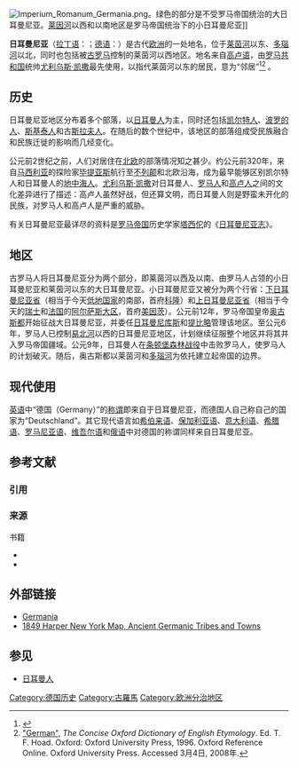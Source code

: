 {{otheruses|subject=古代[[日耳曼人|日耳曼人]]的居住地區|other=[[希特勒|希特勒]]與[[阿爾伯特·斯佩爾|斯佩爾]]企劃假設德國勝利在[[二戰|二戰]]後建立的新首都日耳曼尼亞|世界之都日耳曼尼亚}}

[[File:Imperium_Romanum_Germania.png|thumb]]。绿色的部分是不受罗马帝国统治的大日耳曼尼亚。[[莱因河|莱因河]]以西和以南地区是罗马帝国统治下的小日耳曼尼亚]]

'''日耳曼尼亚'''（[[拉丁语|拉丁语]]：{{lang|la|Germania}}；[[德语|德语]]：{{lang|de|Germania}}）是古代[[欧洲|欧洲]]的一处地名，位于[[莱茵河|莱茵河]]以东、[[多瑙河|多瑙河]]以北，同时也包括被[[古罗马|古罗马]]控制的莱茵河以西地区。地名来自[[高卢语|高卢语]]，由[[罗马共和国|罗马共和国]]统帅[[尤利乌斯·凯撒|尤利乌斯·凯撒]]最先使用，以指代莱茵河以东的居民，意为“邻居”<ref>{{cite book |last=Schulze |first=Hagen |title=Germany: A New History |url=https://archive.org/details/germany00hage |origyear=1998 |publisher=Harvard University Press |location=Cambridge, MA | pages=[https://archive.org/details/germany00hage/page/4 4] }}</ref><ref>[http://www.oxfordreference.com/views/ENTRY.html?subview=Main&entry=t27.e6407 "German"], ''The Concise Oxford Dictionary of English Etymology''. Ed. T. F. Hoad. Oxford: Oxford University Press, 1996. Oxford Reference Online. Oxford University Press. Accessed 3月4日, 2008年.</ref> 。

== 历史 ==
日耳曼尼亚地区分布着多个部落，以[[日耳曼人|日耳曼人]]为主，同时还包括[[凯尔特人|凯尔特人]]、[[波罗的人|波罗的人]]、[[斯基泰人|斯基泰人]]和古[[斯拉夫人|斯拉夫人]]。在随后的数个世纪中，该地区的部落组成受民族融合和民族迁徙的影响而几经变化。

公元前2世纪之前，人们对居住在[[北欧|北欧]]的部落情况知之甚少。约公元前320年，来自[[马西利亚|马西利亚]]的探险家[[毕提亚斯|毕提亚斯]]航行至[[不列颠|不列颠]]和北欧沿海，成为最早能够区别凯尔特人和日耳曼人的[[地中海|地中海人]]。[[尤利乌斯·凯撒|尤利乌斯·凯撒]]对日耳曼人、[[罗马人|罗马人]]和[[高卢人|高卢人]]之间的文化差异进行了描述：高卢人虽然好战，但还算文明，而日耳曼人则是野蛮未开化的民族，对罗马人和高卢人是严重的威胁。

有关日耳曼尼亚最详尽的资料是[[罗马帝国|罗马帝国]]历史学家[[塔西佗|塔西佗]]的《[[日耳曼尼亚志|日耳曼尼亚志]]》。

== 地区 ==
古罗马人将日耳曼尼亚分为两个部分，即莱茵河以西及以南、由罗马人占领的小日耳曼尼亚和莱茵河以东的大日耳曼尼亚。小日耳曼尼亚又被分为两个行省：[[下日耳曼尼亚省|下日耳曼尼亚省]]（相当于今天[[低地国家|低地国家]]的南部，首府[[科隆|科隆]]）和[[上日耳曼尼亚省|上日耳曼尼亚省]]（相当于今天的[[瑞士|瑞士]]和[[法国|法国]]的[[阿尔萨斯大区|阿尔萨斯大区]]，首府[[美因茨|美因茨]]）。公元前12年，罗马帝国皇帝[[奥古斯都|奥古斯都]]开始征战大日耳曼尼亚，并委任[[日耳曼尼库斯|日耳曼尼库斯]]和[[提比略|提比略]]管理该地区。至公元6年，罗马人已控制[[易北河|易北河]]以西的日耳曼尼亚地区，计划继续征服整个地区并将其并入罗马帝国疆域。公元9年，日耳曼人在[[条顿堡森林战役|条顿堡森林战役]]中击败罗马人，使罗马人的计划破灭。随后，奥古斯都以莱茵河和[[多瑙河|多瑙河]]为依托建立起帝国的边界。

== 现代使用 ==
[[英语|英语]]中“德国（Germany）”的[[德国国名|称谓]]即来自于日耳曼尼亚，而德国人自己称自己的国家为“Deutschland”。其它现代语言如[[希伯来语|希伯来语]]、[[保加利亚语|保加利亚语]]、[[意大利语|意大利语]]、[[希腊语|希腊语]]、[[罗马尼亚语|罗马尼亚语]]、[[维吾尔语|维吾尔语]]和[[俄语|俄语]]中对德国的称谓同样来自日耳曼尼亚。

== 参考文献 ==
=== 引用 ===
{{Reflist}}

=== 来源 ===
;书籍
* {{cite book |author=Malcolm Todd |title=The Early Germans |publisher=Blackwell Publishing|year=1995}}
* {{cite book |author=Peter S. Wells |title=Beyond Celts, Germans and Scythians: Archaeology and Identity in Iron Age Europe |url=https://archive.org/details/beyondceltsgerma0000well |publisher=Duckworth Publishers |year=2001}}

== 外部链接 ==
* [http://www.unrv.com/provinces/germania.php Germania] {{Wayback|url=http://www.unrv.com/provinces/germania.php |date=20081222103229 }}
* [http://upload.wikimedia.org/wikipedia/commons/c/c3/Ancient_Germania_-_New_York%2C_Harper_and_Brothers_1849.jpg 1849 Harper New York Map, Ancient Germanic Tribes and Towns] {{Wayback|url=http://upload.wikimedia.org/wikipedia/commons/c/c3/Ancient_Germania_-_New_York%2C_Harper_and_Brothers_1849.jpg |date=20071203094816 }}

== 参见 ==
* [[日耳曼人|日耳曼人]]

[[Category:德国历史|Category:德国历史]]
[[Category:古羅馬|Category:古羅馬]]
[[Category:欧洲分治地区|Category:欧洲分治地区]]